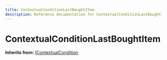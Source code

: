```yaml
---
title: ContextualConditionLastBoughtItem
description: Reference documentation for ContextualConditionLastBoughtItem meta class
---
```



# ContextualConditionLastBoughtItem

**Inherits from:** [IContextualCondition](/classes/icontextualcondition)

<ClassDetails file="/db/classes/ContextualConditionLastBoughtItem.ee99d7ef3d08.json" />
